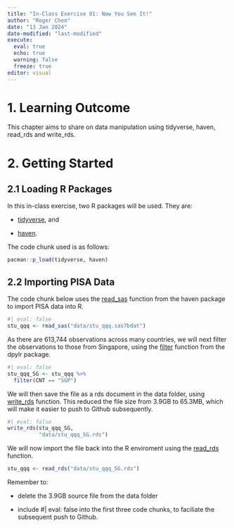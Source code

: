 ```yaml
---
title: "In-Class Exercise 01: Now You See It!"
author: "Roger Chen"
date: "13 Jan 2024"
date-modified: "last-modified"
execute: 
  eval: true
  echo: true
  warning: false
  freeze: true
editor: visual
---
```


# 1. Learning Outcome

This chapter aims to share on data manipulation using tidyverse, haven, read_rds and write_rds.

# 2. Getting Started

## 2.1 Loading R Packages

In this in-class exercise, two R packages will be used. They are:

-   [tidyverse](https://www.tidyverse.org/), and

-   [haven](https://haven.tidyverse.org/).

The code chunk used is as follows:

```r
pacman::p_load(tidyverse, haven)
```

## 2.2 Importing PISA Data

The code chunk below uses the [read_sas](https://haven.tidyverse.org/reference/read_sas.html) function from the haven package to import PISA data into R.

```r
#| eval: false
stu_qqq <- read_sas("data/stu_qqq.sas7bdat")
```

As there are 613,744 observations across many countries, we will next filter the observations to those from Singapore, using the [filter](https://dplyr.tidyverse.org/reference/filter.html) function from the dpylr package.

```r
#| eval: false
stu_qqq_SG <- stu_qqq %>%
  filter(CNT == "SGP")
```

We will then save the file as a rds document in the data folder, using [write_rds](https://readr.tidyverse.org/reference/read_rds.html) function. This reduced the file size from 3.9GB to 65.3MB, which will make it easier to push to Github subsequently.

```r
#| eval: false
write_rds(stu_qqq_SG, 
          "data/stu_qqq_SG.rds")
```

We will now import the file back into the R enviroment using the [read_rds](https://readr.tidyverse.org/reference/read_rds.html) function.

```r
stu_qqq <- read_rds("data/stu_qqq_SG.rds")
```

::: callout-important
Remember to:

-   delete the 3.9GB source file from the data folder

-   include #\| eval: false into the first three code chunks, to faciliate the subsequent push to Github.
:::
